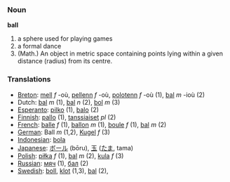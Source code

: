 === Noun ===

'''ball'''

# a sphere used for playing games
# a formal dance
# (Math.) An object in metric space containing points lying within a given distance (radius) from its centre. 

=== Translations ===
*[[Breton]]: [[mell]] ''f'' -où, [[pellenn]] ''f'' -où, [[polotenn]] ''f'' -où (1), [[bal]] ''m'' -ioù (2)
*Dutch: [[bal]] ''m'' (1), [[bal]] ''n'' (2), [[bol]] ''m'' (3)
*[[Esperanto]]: [[pilko]] (1), [[balo]] (2)
*[[Finnish]]: [[pallo]] (1), [[tanssiaiset]] ''pl'' (2)
*[[French]]: [[balle]] ''f'' (1), [[ballon]] ''m'' (1), [[boule]] ''f'' (1), [[bal]] ''m'' (2)
*[[German]]: Ball ''m'' (1,2), [[Kugel]] ''f'' (3)
*[[Indonesian]]: [[bola]]
*[[Japanese]]: [[ボール]] (bōru), [[玉]] ([[たま]], tama)
*[[Polish]]: [[piłka]] ''f'' (1), [[bal]] ''m'' (2), [[kula]] ''f'' (3)
*[[Russian]]: [[мяч]] (1), [[бал]] (2)
*[[Swedish]]: [[boll]], [[klot]] (1,3), [[bal]] (2),